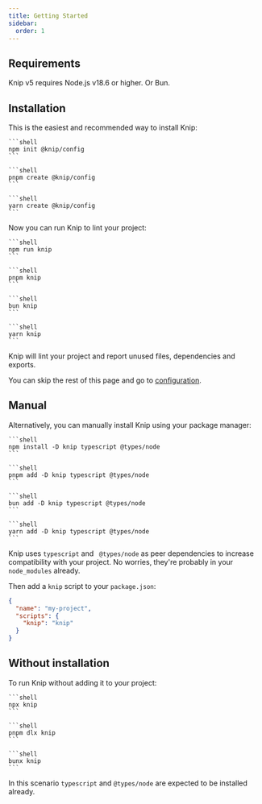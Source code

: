 ```yaml
---
title: Getting Started
sidebar:
  order: 1
---
```



## Requirements

Knip v5 requires Node.js v18.6 or higher. Or Bun.

## Installation

This is the easiest and recommended way to install Knip:

<Tabs>
  <TabItem label="npm">

    ```shell
    npm init @knip/config
    ```

  </TabItem>

  <TabItem label="pnpm">

    ```shell
    pnpm create @knip/config
    ```

  </TabItem>

  <TabItem label="yarn">

    ```shell
    yarn create @knip/config
    ```

  </TabItem>
</Tabs>

Now you can run Knip to lint your project:

<Tabs>
  <TabItem label="npm">

    ```shell
    npm run knip
    ```

  </TabItem>

  <TabItem label="pnpm">

    ```shell
    pnpm knip
    ```

  </TabItem>

  <TabItem label="bun">

    ```shell
    bun knip
    ```

  </TabItem>

  <TabItem label="yarn">

    ```shell
    yarn knip
    ```

  </TabItem>
</Tabs>

Knip will lint your project and report unused files, dependencies and exports.

You can skip the rest of this page and go to [configuration][1].

## Manual

Alternatively, you can manually install Knip using your package manager:

<Tabs>
  <TabItem label="npm">

    ```shell
    npm install -D knip typescript @types/node
    ```

  </TabItem>

  <TabItem label="pnpm">

    ```shell
    pnpm add -D knip typescript @types/node
    ```

  </TabItem>

  <TabItem label="bun">

    ```shell
    bun add -D knip typescript @types/node
    ```

  </TabItem>

  <TabItem label="yarn">

    ```shell
    yarn add -D knip typescript @types/node
    ```

  </TabItem>
</Tabs>

Knip uses `typescript` and ` @types/node` as peer dependencies to increase
compatibility with your project. No worries, they're probably in your
`node_modules` already.

Then add a `knip` script to your `package.json`:

```json title="package.json"
{
  "name": "my-project",
  "scripts": {
    "knip": "knip"
  }
}
```

## Without installation

To run Knip without adding it to your project:

<Tabs>
  <TabItem label="npm">

    ```shell
    npx knip
    ```

  </TabItem>

  <TabItem label="pnpm">

    ```shell
    pnpm dlx knip
    ```

  </TabItem>

  <TabItem label="bun">

    ```shell
    bunx knip
    ```

  </TabItem>
</Tabs>

In this scenario `typescript` and `@types/node` are expected to be installed
already.

[1]: ./configuration.md
